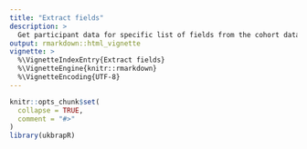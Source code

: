```yaml
---
title: "Extract fields"
description: >
  Get participant data for specific list of fields from the cohort database.
output: rmarkdown::html_vignette
vignette: >
  %\VignetteIndexEntry{Extract fields}
  %\VignetteEngine{knitr::rmarkdown}
  %\VignetteEncoding{UTF-8}
---
```


```r
knitr::opts_chunk$set(
  collapse = TRUE,
  comment = "#>"
)
library(ukbrapR)
```
